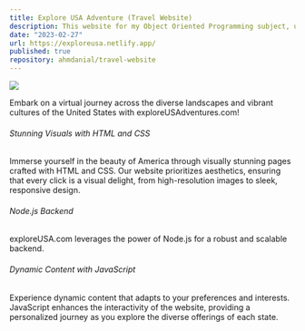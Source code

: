 ```yaml
---
title: Explore USA Adventure (Travel Website)
description: This website for my Object Oriented Programming subject, using API and Electron app.
date: "2023-02-27"
url: https://exploreusa.netlify.app/
published: true
repository: ahmdanial/travel-website
---
```


[![](https://ahmdanial.online/image/travel.png)](https://exploreusadventures.netlify.app/) 

Embark on a virtual journey across the diverse landscapes and vibrant cultures of the United States with exploreUSAdventures.com!

###### Stunning Visuals with HTML and CSS 
Immerse yourself in the beauty of America through visually stunning pages crafted with HTML and CSS. 
Our website prioritizes aesthetics, ensuring that every click is a visual delight, from high-resolution images to sleek, responsive design.

###### Node.js Backend 
exploreUSA.com leverages the power of Node.js for a robust and scalable backend.

###### Dynamic Content with JavaScript 
Experience dynamic content that adapts to your preferences and interests. 
JavaScript enhances the interactivity of the website, providing a personalized journey as you explore the diverse offerings of each state.